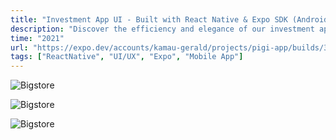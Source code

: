 ```yaml
---
title: "Investment App UI - Built with React Native & Expo SDK (Android & iOS)"
description: "Discover the efficiency and elegance of our investment app, designed for seamless user experiences on both Android and iOS platforms. Featuring a sleek, intuitive interface, it streamlines user onboarding, authentication, and profile management."
time: "2021"
url: "https://expo.dev/accounts/kamau-gerald/projects/pigi-app/builds/36e5c9b2-03da-479e-be9b-7c17ce456e19"
tags: ["ReactNative", "UI/UX", "Expo", "Mobile App"]
---
```


<Image
  src="/projects/investmentapp/auth.png"
  alt="Bigstore"
  width={2580}
  height={1691}
  caption="User on boarding. Captures key asspects like OTP on login and both email and phone number verification"
/>

<Image
  src="/projects/investmentapp/home.png"
  alt="Bigstore"
  width={2580}
  height={1691}
  caption="Home page with quick action buttons and a quick view of your account balance"
/>

<Image
  src="/projects/investmentapp/Profile.png"
  alt="Bigstore"
  width={2580}
  height={1691}
  caption="User profile page that helps the user customize their account and also make payments from there"
/>
